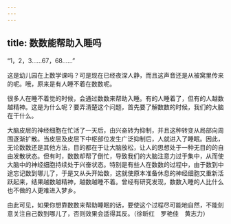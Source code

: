 ```yaml
---
---
---
```

title: 数数能帮助入睡吗
---




“1，2，3……67，68……”

这是幼儿园在上数学课吗？可是现在已经夜深人静，而且这声音还是从被窝里传来的呢。哦，原来是有人睡不着在数数呢。

很多人在睡不着觉的时候，会通过数数来帮助入睡。有的人睡着了，但有的人越数越精神。这是为什么呢？要弄清楚这个问题，首先要了解数数的时候，我们的大脑在干什么。

大脑皮层的神经细胞在忙活了一天后，由兴奋转为抑制，并且这种转变从局部向周围逐渐扩散。当皮层及皮层下中枢部位发生广泛抑制后，人就进入了睡眠。因此，无论数数还是其他方法，目的都在于让大脑放松，让人的思想处于一种无目的的自由发散状态。但有时，数数却帮了倒忙，导致我们的大脑注意力过于集中，从而使大脑中的神经细胞持续处于兴奋状态。特别是有些人在数数的过程中，由于数到中途忘记数到哪儿了，于是又从头开始数，这就使原本准备休息的神经细胞又重新活跃起来，结果越数越精神，越数越睡不着。曾经有研究发现，数数入睡的人比什么也不做的人更难进入梦乡。

由此可见，如果你想靠数数来帮助睡眠的话，要使这个过程尽可能地自然，不能刻意关注自己数到哪儿了，否则效果会适得其反。（徐昕红　罗艳佳　黄志力）